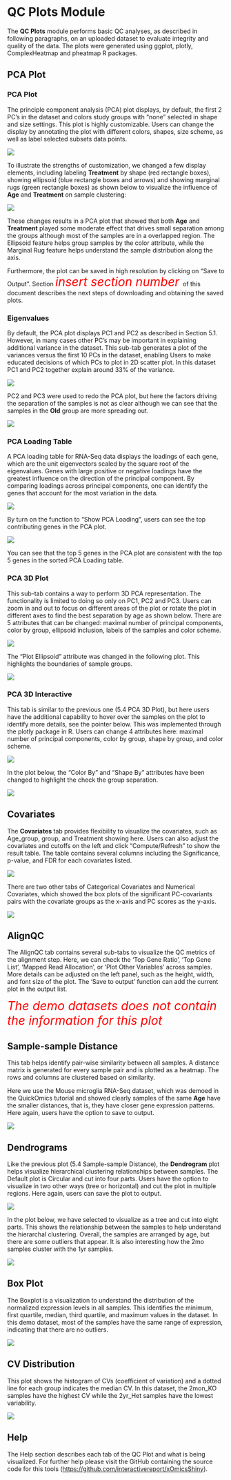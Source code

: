 # QC Plots Module

The **QC Plots** module performs basic QC analyses, as described in following paragraphs, on an uploaded dataset to evaluate integrity and quality of the data. The plots were generated using ggplot, plotly, ComplexHeatmap and pheatmap R packages.

## PCA Plot

### PCA Plot
The principle component analysis (PCA) plot displays, by default, the first 2 PC’s in the dataset and colors study groups with “none” selected in shape and size settings. This plot is highly customizable. Users can change the display by annotating the plot with different colors, shapes, size scheme, as well as label selected subsets data points.

[![](`r pic_path`f5-1.png)](`r pic_path`f5-1.png)

To illustrate the strengths of customization, we changed a few display elements, including labeling **Treatment** by shape (red rectangle boxes), showing ellipsoid (blue rectangle boxes and arrows) and showing marginal rugs (green rectangle boxes) as shown below to visualize the influence of **Age** and **Treatment** on sample clustering:

[![](`r pic_path`f5-2.png)](`r pic_path`f5-2.png)

These changes results in a PCA plot that showed that both **Age** and **Treatment** played some moderate effect that drives small separation among the groups although most of the samples are in a overlapped region. The Ellipsoid feature helps group samples by the color attribute, while the Marginal Rug feature helps understand the sample distribution along the axis.

Furthermore, the plot can be saved in high resolution by clicking on "Save to Output”. Section <span style="font-size:2em; color:red"> *insert section number* </span> of this document describes the next steps of downloading and obtaining the saved plots.

### Eigenvalues

By default, the PCA plot displays PC1 and PC2 as described in Section 5.1. However, in many cases other PC’s may be important in explaining additional variance in the dataset. This sub-tab generates a plot of the variances versus the first 10 PCs in the dataset, enabling Users to make educated decisions of which PCs to plot in 2D scatter plot. In this dataset PC1 and PC2 together explain around 33% of the variance.

[![](`r pic_path`f5-3.png)](`r pic_path`f5-3.png)

PC2 and PC3 were used to redo the PCA plot, but here the factors driving the separation of the samples is not as clear although we can see that the samples in the **Old** group are more spreading out.

[![](`r pic_path`f5-4.png)](`r pic_path`f5-4.png)

### PCA Loading Table
A PCA loading table for RNA-Seq data displays the loadings of each gene, which are the unit eigenvectors scaled by the square root of the eigenvalues. Genes with large positive or negative loadings have the greatest influence on the direction of the principal component. By comparing loadings across principal components, one can identify the genes that account for the most variation in the data.

[![](`r pic_path`f5-5.png)](`r pic_path`f5-5.png)

By turn on the function to "Show PCA Loading", users can see the top contributing genes in the PCA plot. 

[![](`r pic_path`f5-6.png)](`r pic_path`f5-6.png)

You can see that the top 5 genes in the PCA plot are consistent with the top 5 genes in the sorted PCA Loading table.

### PCA 3D Plot

This sub-tab contains a way to perform 3D PCA representation. The functionality is limited to doing so only on PC1, PC2 and PC3. Users can zoom in and out to focus on different areas of the plot or rotate the plot in different axes to find the best separation by age as shown below. There are 5 attributes that can be changed: maximal number of principal components, color by group, ellipsoid inclusion, labels of the samples and color scheme.

[![](`r pic_path`f5-7.png)](`r pic_path`f5-7.png)

The “Plot Ellipsoid” attribute was changed in the following plot. This highlights the boundaries of sample groups.

[![](`r pic_path`f5-8.png)](`r pic_path`f5-8.png)

### PCA 3D Interactive

This tab is similar to the previous one (5.4 PCA 3D Plot), but here users have the additional capability to hover over the samples on the plot to identify more details, see the pointer below. This was implemented through the plotly package in R. Users can change 4 attributes here: maximal number of principal components, color by group, shape by group, and color scheme.

[![](`r pic_path`f5-9.png)](`r pic_path`f5-9.png)

In the plot below, the “Color By” and “Shape By” attributes have been changed to highlight the check the group separation.

[![](`r pic_path`f5-10.png)](`r pic_path`f5-10.png)

## Covariates

The **Covariates** tab provides flexibility to visualize the covariates, such as Age_group, group, and Treatment showing here. Users can also adjust the covariates and cutoffs on the left and click "Compute/Refresh" to show the result table. The table contains several columns including the Significance, p-value, and FDR for each covariates listed. 

[![](`r pic_path`f5-11.png)](`r pic_path`f5-11.png)

There are two other tabs of Categorical Covariates and Numerical Covariates, which showed the box plots of the significant PC-covariants pairs with the covariate groups as the x-axis and PC scores as the y-axis.

[![](`r pic_path`f5-12.png)](`r pic_path`f5-12.png)


## AlignQC

The AlignQC tab contains several sub-tabs to visualize the QC metrics of the alignment step. Here, we can check the 'Top Gene Ratio', 'Top Gene List', 'Mapped Read Allocation', or 'Plot Other Variables' across samples. More details can be adjusted on the left panel, such as the height, width, and font size of the plot. The 'Save to output' function can add the current plot in the output list.

<span style="font-size:2em; color:red"> *The demo datasets does not contain the information for this plot* </span>



## Sample-sample Distance

This tab helps identify pair-wise similarity between all samples. A distance matrix is generated for every sample pair and is plotted as a heatmap. The rows and columns are clustered based on similarity.

Here we use the Mouse microglia RNA-Seq dataset, which was demoed in the QuickOmics tutorial and showed clearly samples of the same **Age** have the smaller distances, that is, they have closer gene expression patterns. Here again, users have the option to save to output.

[![](`r pic_path`f5-14.png)](`r pic_path`f5-14.png)

## Dendrograms

Like the previous plot (5.4 Sample-sample Distance), the **Dendrogram** plot helps visualize hierarchical clustering relationships between samples. The Default plot is Circular and cut into four parts. Users have the option to visualize in two other ways (tree or horizontal) and cut the plot in multiple regions. Here again, users can save the plot to output.

[![](`r pic_path`f5-15.png)](`r pic_path`f5-15.png)

In the plot below, we have selected to visualize as a tree and cut into eight parts. This shows the relationship between the samples to help understand the hierarchal clustering. Overall, the samples are arranged by age, but there are some outliers that appear. It is also interesting how the 2mo samples cluster with the 1yr samples.

[![](`r pic_path`f5-16.png)](`r pic_path`f5-16.png)

## Box Plot

The Boxplot is a visualization to understand the distribution of the normalized expression levels in all samples. This identifies the minimum, first quartile, median, third quartile, and maximum values in the dataset. In this demo dataset, most of the samples have the same range of expression, indicating that there are no outliers.

[![](`r pic_path`f5-17.png)](`r pic_path`f5-17.png)

## CV Distribution

This plot shows the histogram of CVs (coefficient of variation) and a dotted line for each group indicates the median CV. In this dataset, the 2mon_KO samples have the highest CV while the 2yr_Het samples have the lowest variability.

[![](`r pic_path`f5-18.png)](`r pic_path`f5-18.png)

## Help

The Help section describes each tab of the QC Plot and what is being visualized. For further help please visit the GitHub containing the source code for this tools ([https://github.com/interactivereport/xOmicsShiny](https://github.com/interactivereport/xOmicsShiny){target="_blank"}).
